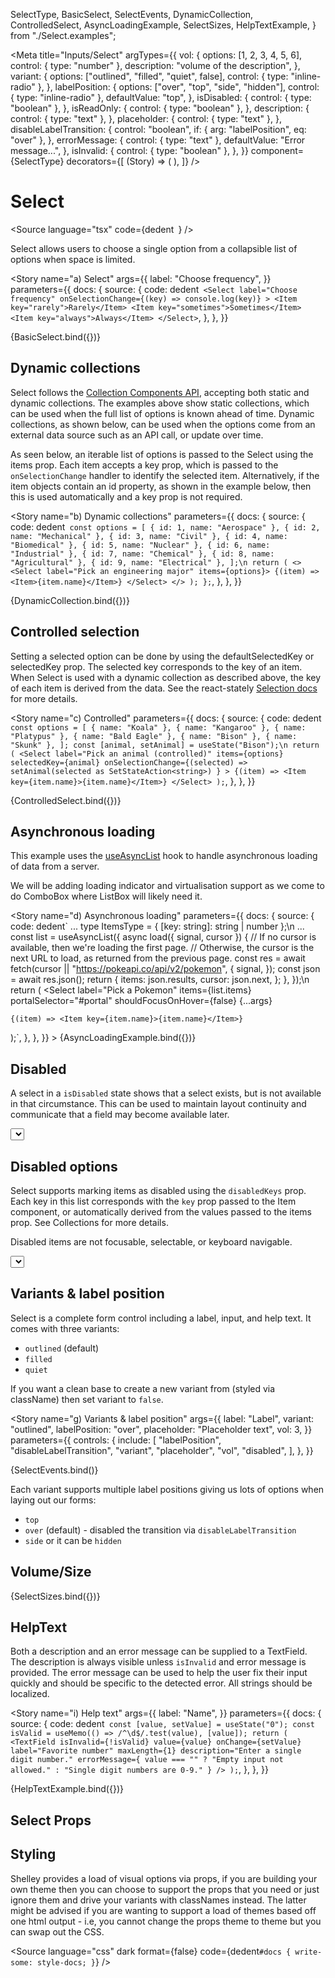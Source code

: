   SelectType,
  BasicSelect,
  SelectEvents,
  DynamicCollection,
  ControlledSelect,
  AsyncLoadingExample,
  SelectSizes,
  HelpTextExample,
} from "./Select.examples";

<Meta
  title="Inputs/Select"
  argTypes={{
    vol: {
      options: [1, 2, 3, 4, 5, 6],
      control: { type: "number" },
      description: "volume of the description",
    },
    variant: {
      options: ["outlined", "filled", "quiet", false],
      control: { type: "inline-radio" },
    },
    labelPosition: {
      options: ["over", "top", "side", "hidden"],
      control: { type: "inline-radio" },
      defaultValue: "top",
    },
    isDisabled: {
      control: { type: "boolean" },
    },
    isReadOnly: {
      control: { type: "boolean" },
    },
    description: {
      control: { type: "text" },
    },
    placeholder: {
      control: { type: "text" },
    },
    disableLabelTransition: {
      control: "boolean",
      if: { arg: "labelPosition", eq: "over" },
    },
    errorMessage: {
      control: { type: "text" },
      defaultValue: "Error message...",
    },
    isInvalid: {
      control: { type: "boolean" },
    },
  }}
  component={SelectType}
  decorators={[
    (Story) => (
      <StoryGrid maxWidth={250}>
        <Story />
      </StoryGrid>
    ),
  ]}
/>

# Select

<Source
  language="tsx"
  code={dedent`
  `}
/>

Select allows users to choose a single option from a collapsible list of options when space is limited.

<Story
  name="a) Select"
  args={{
    label: "Choose frequency",
  }}
  parameters={{
    docs: {
      source: {
        code: dedent`
    <Select
      label="Choose frequency"
      onSelectionChange={(key) => console.log(key)}
    >
      <Item key="rarely">Rarely</Item>
      <Item key="sometimes">Sometimes</Item>
      <Item key="always">Always</Item>
    </Select>`,
      },
    },
  }}
>
  {BasicSelect.bind({})}
</Story>

<Source language="tsx" id="inputs-select--a-select" />

## Dynamic collections

Select follows the [Collection Components API](https://react-spectrum.adobe.com/react-stately/collections.html), accepting both static and dynamic collections. The examples above show static collections, which can be used when the full list of options is known ahead of time. Dynamic collections, as shown below, can be used when the options come from an external data source such as an API call, or update over time.

As seen below, an iterable list of options is passed to the Select using the items prop. Each item accepts a key prop, which is passed to the `onSelectionChange` handler to identify the selected item. Alternatively, if the item objects contain an id property, as shown in the example below, then this is used automatically and a key prop is not required.

<Story
  name="b) Dynamic collections"
  parameters={{
    docs: {
      source: {
        code: dedent`
  const options = [
    { id: 1, name: "Aerospace" },
    { id: 2, name: "Mechanical" },
    { id: 3, name: "Civil" },
    { id: 4, name: "Biomedical" },
    { id: 5, name: "Nuclear" },
    { id: 6, name: "Industrial" },
    { id: 7, name: "Chemical" },
    { id: 8, name: "Agricultural" },
    { id: 9, name: "Electrical" },
  ];\n
  return (
    <>
      <Select label="Pick an engineering major" items={options}>
        {(item) => <Item>{item.name}</Item>}
      </Select>
    </>
  );
};`,
      },
    },
  }}
>
  {DynamicCollection.bind({})}
</Story>

<Source language="tsx" id="inputs-select--b-dynamic-collections" />

## Controlled selection

Setting a selected option can be done by using the defaultSelectedKey or selectedKey prop. The selected key corresponds to the key of an item. When Select is used with a dynamic collection as described above, the key of each item is derived from the data. See the react-stately [Selection docs](https://react-spectrum.adobe.com/react-stately/selection.html) for more details.

<Story
  name="c) Controlled"
  parameters={{
    docs: {
      source: {
        code: dedent`
  const options = [
    { name: "Koala" },
    { name: "Kangaroo" },
    { name: "Platypus" },
    { name: "Bald Eagle" },
    { name: "Bison" },
    { name: "Skunk" },
  ];
  const [animal, setAnimal] = useState("Bison");\n
  return (
    <Select
      label="Pick an animal (controlled)"
      items={options}
      selectedKey={animal}
      onSelectionChange={(selected) =>
        setAnimal(selected as SetStateAction<string>)
      }
    >
      {(item) => <Item key={item.name}>{item.name}</Item>}
    </Select>
  );`,
      },
    },
  }}
>
  {ControlledSelect.bind({})}
</Story>

<Source language="tsx" id="inputs-select--c-controlled" />

## Asynchronous loading

This example uses the [useAsyncList](https://react-spectrum.adobe.com/react-stately/useAsyncList.html) hook to handle asynchronous loading of data from a server.

We will be adding loading indicator and virtualisation support as we come to do ComboBox where ListBox will likely need it.

<Story
  name="d) Asynchronous loading"
  parameters={{
    docs: {
      source: {
        code: dedent`
...
type ItemsType = { [key: string]: string | number };\n
...
const list = useAsyncList<ItemsType>({
  async load({ signal, cursor }) {
    // If no cursor is available, then we're loading the first page.
    // Otherwise, the cursor is the next URL to load, as returned from the previous page.
    const res = await fetch(cursor || "https://pokeapi.co/api/v2/pokemon", {
      signal,
    });
    const json = await res.json();
    return {
      items: json.results,
      cursor: json.next,
    };
  },
});\n
return (
  <Select
    label="Pick a Pokemon"
    items={list.items}
    portalSelector="#portal"
    shouldFocusOnHover={false}
    {...args}
  >
    {(item) => <Item key={item.name}>{item.name}</Item>}
  </Select>
);`,
      },
    },
  }}
>
  {AsyncLoadingExample.bind({})}
</Story>

<Source language="tsx" id="inputs-select--d-asynchronous-loading" />

## Disabled

A select in a `isDisabled` state shows that a select exists, but is not available in that circumstance. This can be used to maintain layout continuity and communicate that a field may become available later.

<Story name="e) Disabled">
  <Select label="Choose frequency" portalSelector="#portal" isDisabled>
    <Item key="rarely">Rarely</Item>
    <Item key="sometimes">Sometimes</Item>
    <Item key="always">Always</Item>
  </Select>
</Story>

<Source language="tsx" id="inputs-select--e-disabled" />

## Disabled options

Select supports marking items as disabled using the `disabledKeys` prop. Each key in this list corresponds with the `key` prop passed to the Item component, or automatically derived from the values passed to the items prop. See Collections for more details.

Disabled items are not focusable, selectable, or keyboard navigable.

<Story name="f) Disabled options">
  <Select
    portalSelector="#portal"
    label="Favorite Animal"
    disabledKeys={["cat", "kangaroo"]}
  >
    <Item key="red panda">Red Panda</Item>
    <Item key="cat">Cat</Item>
    <Item key="dog">Dog</Item>
    <Item key="aardvark">Aardvark</Item>
    <Item key="kangaroo">Kangaroo</Item>
    <Item key="snake">Snake</Item>
  </Select>
</Story>

<Source language="tsx" id="inputs-select--f-disabled-options" />

## Variants &amp; label position

Select is a complete form control including a label, input, and help text. It comes with three variants:

- `outlined` (default)
- `filled`
- `quiet`

If you want a clean base to create a new variant from (styled via className) then set variant to `false`.

<Story
  name="g) Variants &amp; label position"
  args={{
    label: "Label",
    variant: "outlined",
    labelPosition: "over",
    placeholder: "Placeholder text",
    vol: 3,
  }}
  parameters={{
    controls: {
      include: [
        "labelPosition",
        "disableLabelTransition",
        "variant",
        "placeholder",
        "vol",
        "disabled",
      ],
    },
  }}
>
  {SelectEvents.bind()}
</Story>

<ArgsTable story="g) Variants &amp; label position" />

Each variant supports multiple label positions giving us lots of options when laying out our forms:

- `top`
- `over` (default) - disabled the transition via `disableLabelTransition`
- `side`
  or it can be `hidden`

## Volume/Size

<Canvas>
  <Story
    name="h) Volume / Size"
    args={{
      variant: "outlined",
      labelPosition: "side",
      disableLabelTransition: false,
    }}
    argTypes={{
      backgroundColor: {
        control: "color",
        table: {
          category: "Colors",
          // Assigns the argTypes to a specific subcategory
          subcategory: "Button colors",
        },
      },
    }}
  >
    {SelectSizes.bind({})}
  </Story>
</Canvas>

## HelpText

Both a description and an error message can be supplied to a TextField. The description is always visible unless `isInvalid` and error message is provided. The error message can be used to help the user fix their input quickly and should be specific to the detected error. All strings should be localized.

<Story
  name="i) Help text"
  args={{
    label: "Name",
  }}
  parameters={{
    docs: {
      source: {
        code: dedent`
  const [value, setValue] = useState("0");
  const isValid = useMemo(() => /^\d$/.test(value), [value]);
  return (
    <TextField
      isInvalid={!isValid}
      value={value}
      onChange={setValue}
      label="Favorite number"
      maxLength={1}
      description="Enter a single digit number."
      errorMessage={
        value === ""
          ? "Empty input not allowed."
          : "Single digit numbers are 0-9."
      }
    />
  );`,
      },
    },
  }}
>
  {HelpTextExample.bind({})}
</Story>

<Source language="tsx" id="inputs-select--i-help-text" />

## Select Props

<ArgsTable of={SelectType} />

## Styling

Shelley provides a load of visual options via props, if you are building your own theme then you can choose to support the props that you need or just ignore them and drive your variants with classNames instead. The latter might be advised if you are wanting to support a load of themes based off one html output - i.e, you cannot change the props theme to theme but you can swap out the CSS.

<Source
  language="css"
  dark
  format={false}
  code={dedent`
    #docs {
      write-some: style-docs;
    }
  `}
/>
